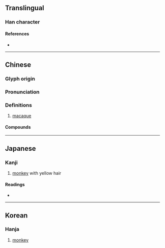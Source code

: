 {{character info/new}}
==Translingual==

===Han character===
{{Han char|rn=94|rad=犬|as=09|sn=12|four=47294|canj=KHNHD|ids=⿰犭柔}}

====References====
* {{Han ref|kx=0715.080|dkj=20544|dj=1127.090|hdz=21361.070|uh=7331|ud=29489|bh=DA71|bd=55921}}

----

==Chinese==
{{zh-forms|alt=夒}}

===Glyph origin===
{{Han etym}}

===Pronunciation===
{{zh-pron
|m=náo
|c=naau4,nou4
|h=pfs=
|mn=lô/jiû
|mn-t=nao5
|mc=y
|oc=y
|cat=n
}}

===Definitions===
{{zh-hanzi}}

# [[macaque]]

====Compounds====
{{zh-der|吟猱|教猱升木|猱雜|猱兒|蠼猱}}

----

==Japanese==

===Kanji===
{{ja-kanji|grade=|rs=犬09}}

# [[monkey]] with yellow hair

====Readings====
* {{ja-readings|on=[[どう]] (dō), [[のう]] (nō), [[じゅう]] (jū), [[にゅう]] (nyū)|kun=[[さる]] (saru)|nanori=}}

----

==Korean==

===Hanja===
{{ko-hanja|hangeul=노}}

# [[monkey]]